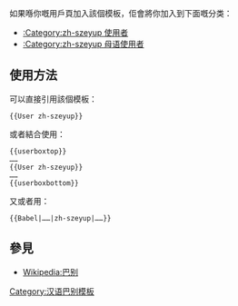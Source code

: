 <includeonly><!-- 在這裡加入模板的保護標識 --></includeonly><noinclude>{{template doc page viewed directly}}</noinclude>
<!-- 在本行下編輯模板說明 -->
如果喺你嘅用戶頁加入該個模板，佢會將你加入到下面嘅分类：
* [[:Category:zh-szeyup 使用者]]
* [[:Category:zh-szeyup 母语使用者]]
== 使用方法 ==
可以直接引用該個模板：
<pre>{{User zh-szeyup}}</pre>

或者結合<code>{{tl|Userboxtop}}</code>使用：
<pre>
{{userboxtop}}
……
{{User zh-szeyup}}
……
{{userboxbottom}}
</pre>

又或者用<code>{{tl|Babel}}</code>：
<pre>
{{Babel|……|zh-szeyup|……}}
</pre>
== 參見 ==
* [[Wikipedia:巴别]]

<IncludeOnly>
<!-- 本行下加入模板的分類 -->
[[Category:汉语巴别模板]]
<!-- 本行下加入模板的跨語言鏈接 -->

</IncludeOnly>